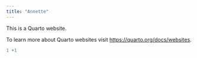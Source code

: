 ```yaml
---
title: "Annette"
---
```


This is a Quarto website.

To learn more about Quarto websites visit <https://quarto.org/docs/websites>.

```r
1 +1

```

